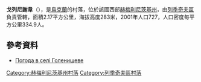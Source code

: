 {{coord|49|17|2|N|27|49|20|E|scale:100000|display=title}}

'''戈列尼謝韋'''（{{lang-uk|Голенищеве}}），是[[烏克蘭|烏克蘭]]的村落，位於該國西部[[赫梅利尼茨基州|赫梅利尼茨基州]]，由[[列季奇夫區|列季奇夫區]]負責管轄，面積2.17平方公里，海拔高度283米，2001年人口727，人口密度每平方公里334.9人。

==參考資料==
* [http://weather.in.ua/ua/hmel'nickaja/5343 Погода в селі Голенищеве] {{Wayback|url=http://weather.in.ua/ua/hmel'nickaja/5343 |date=20160305200208 }}

{{DEFAULTSORT:Голенищеве}}
[[Category:赫梅利尼茨基州村落|Category:赫梅利尼茨基州村落]]
[[Category:列季奇夫區村落|Category:列季奇夫區村落]]


{{Khmelnytskyi-geo-stub}}